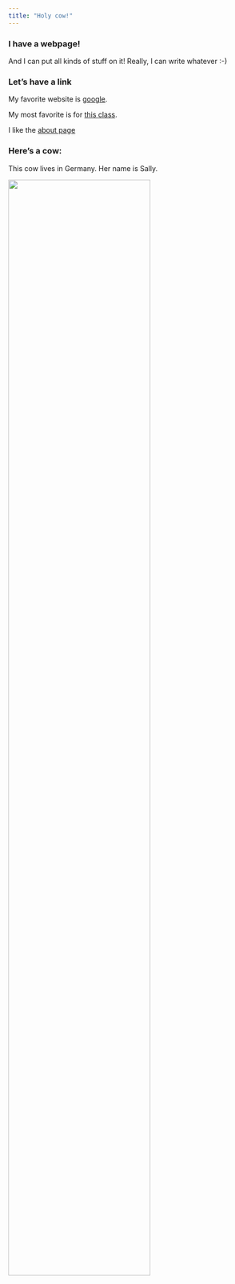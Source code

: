 ```yaml
---
title: "Holy cow!"
---
```


### I have a webpage!

And I can put all kinds of stuff on it! Really, I can write whatever :-)

### Let's have a link

My favorite website is [google](https://www.google.com). 

My most favorite is for [this class](http://jeffgoldsmith.com/DSI/making_websites.html).

I like the [about page](about.html)

### Here's a cow:

This cow lives in Germany. Her name is Sally. 

<img src="images/cow.png" style="width:75%">


